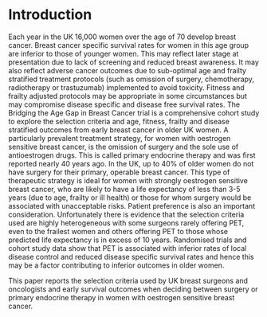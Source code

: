 # Introduction
Each year in the UK 16,000 women over the age of 70 develop breast cancer.  Breast cancer specific survival rates for women in this age group are inferior to those of younger women.  This may reflect later stage at presentation due to lack of screening and reduced breast awareness.  It may also reflect adverse cancer outcomes due to sub-optimal age and frailty stratified treatment protocols (such as omission of surgery, chemotherapy, radiotherapy or trastuzumab) implemented to avoid toxicity.   Fitness and frailty adjusted protocols may be appropriate in some circumstances but may compromise disease specific and disease free survival rates.   The Bridging the Age Gap in Breast Cancer trial is a comprehensive cohort study to explore the selection criteria and age, fitness, frailty and disease stratified outcomes from early breast cancer in older UK women.  A particularly prevalent treatment strategy, for women with oestrogen sensitive breast cancer, is the omission of surgery and the sole use of antioestrogen drugs.  This is called primary endocrine therapy and was first reported nearly 40 years ago.   In the UK, up to 40% of older women do not have surgery for their primary, operable breast cancer.  This type of therapeutic strategy is ideal for women with strongly oestrogen sensitive breast cancer, who are likely to have a life expectancy of less than 3-5 years (due to age, frailty or ill health) or those for whom surgery would be associated with unacceptable risks.   Patient preference is also an important consideration.   Unfortunately there is evidence that the selection criteria used are highly heterogeneous with some surgeons rarely offering PET, even to the frailest women and others offering PET to those whose predicted life expectancy is in excess of 10 years.    Randomised trials and cohort study data show that PET is associated with inferior rates of local disease control and reduced disease specific survival rates and hence this may be a factor contributing to inferior outcomes in older women.


This paper reports the selection criteria used by UK breast surgeons and oncologists and early survival outcomes when deciding between surgery or primary endocrine therapy in women with oestrogen sensitive breast cancer.
